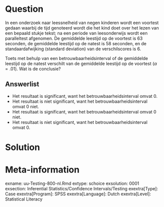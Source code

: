 Question
========
  
In een onderzoek naar leessnelheid van negen kinderen wordt een voortest gedaan waarbij de tijd genoteerd wordt die het kind doet over het lezen van een bepaald stukje tekst; na een periode van leesonderwijs wordt een paralleltest afgenomen. De gemiddelde leestijd op de voortest is 63 seconden, de gemiddelde leestijd op de natest is 58 seconden, en de standaardafwijking (standard deviation) van de verschilscores is 6. 
 
Toets met behulp van een betrouwbaarheidsinterval of de gemiddelde leestijd op de natest verschilt van de gemiddelde leestijd op de voortest ($\alpha = .01$). Wat is de conclusie? 

  
Answerlist
----------
* Het resultaat is significant, want het betrouwbaarheidsinterval omvat 0.
* Het resultaat is niet significant, want het betrouwbaarheidsinterval omvat 0 niet.
* Het resultaat is significant, want het betrouwbaarheidsinterval omvat 0 niet.
* Het resultaat is niet significant, want het betrouwbaarheidsinterval omvat 0.


Solution
========
  


Meta-information
================
exname: uu-Testing-800-nl.Rmd
extype: schoice
exsolution: 0001
exsection: Inferential Statistics/Confidence Intervals/Testing
exextra[Type]: Case
exextra[Program]: SPSS
exextra[Language]: Dutch
exextra[Level]: Statistical Literacy

